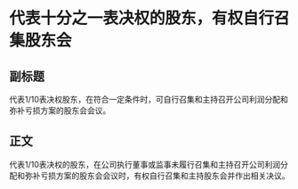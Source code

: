 # 代表十分之一表决权的股东，有权自行召集股东会
## 副标题
代表1/10表决权股东，在符合一定条件时，可自行召集和主持召开公司利润分配和弥补亏损方案的股东会会议。
## 正文
代表1/10表决权的股东，在公司执行董事或监事未履行召集和主持召开公司利润分配和弥补亏损方案的股东会会议时，有权自行召集和主持股东会并作出相关决议。